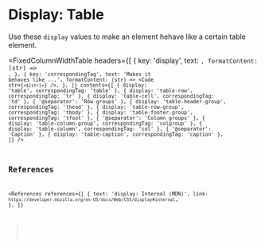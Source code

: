 
<MetadataConfigurer title="Display: Table" dateCreated="2021-02-25" />

# Display: Table

Use these `display` values to make an element hehave like a certain table element.

<FixedColumnWidthTable
  headers={[
    {
      key: 'display',
      text: <Code str="display: ..." />,
      formatContent: (str) => <Code str={str} />,
    },
    {
      key: 'correspondingTag',
      text: 'Makes it behaves like ...',
      formatContent: (str) => <Code str={`<${str}>`} />,
    },
  ]}
  contents={[
    { display: 'table', correspondingTag: 'table' },
    { display: 'table-row', correspondingTag: 'tr' },
    { display: 'table-cell', correspondingTag: 'td' },
    { '@separator': 'Row groups' },
    { display: 'table-header-group', correspondingTag: 'thead' },
    { display: 'table-row-group', correspondingTag: 'tbody' },
    { display: 'table-footer-group', correspondingTag: 'tfoot' },
    { '@separator': 'Column groups' },
    { display: 'table-column-group', correspondingTag: 'colgroup' },
    { display: 'table-column', correspondingTag: 'col' },
    { '@separator': 'Caption' },
    { display: 'table-caption', correspondingTag: 'caption' },
  ]}
/>

## References

<References
  references={[
    {
      text: 'display: Internal (MDN)',
      link: `https://developer.mozilla.org/en-US/docs/Web/CSS/display#internal`,
    },
  ]}
></References>
